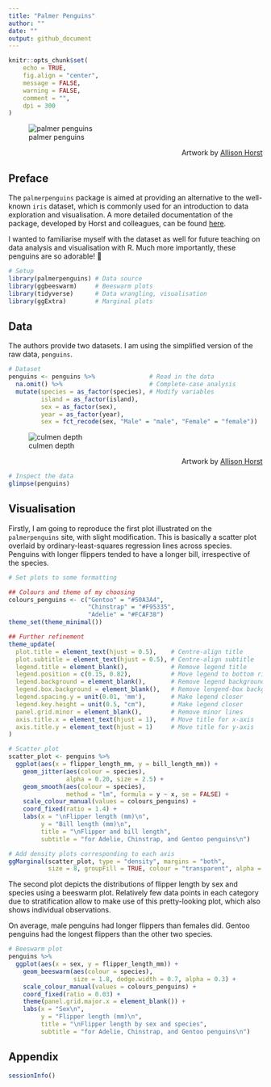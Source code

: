 ```yaml
---
title: "Palmer Penguins"
author: ""
date: ""
output: github_document
---
```


```r
knitr::opts_chunk$set(
	echo = TRUE,
	fig.align = "center",
	message = FALSE,
	warning = FALSE,
	comment = "",
	dpi = 300
)
```

![palmer penguins](palmer-penguins.png)

<div style = "text-align: right"> Artwork by [Allison Horst](https://www.allisonhorst.com) </div>

## Preface

The `palmerpenguins` package is aimed at providing an alternative to the well-known `iris` dataset, which is commonly used for an introduction to data exploration and visualisation. A more detailed documentation of the package, developed by Horst and colleagues, can be found [here](https://allisonhorst.github.io/palmerpenguins/).

I wanted to familiarise myself with the dataset as well for future teaching on data analysis and visualisation with R. Much more importantly, these penguins are so adorable! &#x1f427;

```r
# Setup
library(palmerpenguins) # Data source
library(ggbeeswarm)     # Beeswarm plots
library(tidyverse)      # Data wrangling, visualisation
library(ggExtra)        # Marginal plots
```

## Data

The authors provide two datasets. I am using the simplified version of the raw data, `penguins`.

```r
# Dataset
penguins <- penguins %>%               # Read in the data
  na.omit() %>%                        # Complete-case analysis
  mutate(species = as_factor(species), # Modify variables
         island = as_factor(island),
         sex = as_factor(sex),
         year = as_factor(year),
         sex = fct_recode(sex, "Male" = "male", "Female" = "female"))
```

![culmen depth](culmen_depth.png)

<div style = "text-align: right"> Artwork by [Allison Horst](https://www.allisonhorst.com) </div>

```r
# Inspect the data
glimpse(penguins)
```

## Visualisation

Firstly, I am going to reproduce the first plot illustrated on the `palmerpenguins` site, with slight modification. This is basically a scatter plot overlaid by ordinary-least-squares regression lines across species. Penguins with longer flippers tended to have a longer bill, irrespective of the species.

```r
# Set plots to some formatting

## Colours and theme of my choosing
colours_penguins <- c("Gentoo" = "#50A3A4",
                      "Chinstrap" = "#F95335",
                      "Adelie" = "#FCAF38")
theme_set(theme_minimal())

## Further refinement
theme_update(
  plot.title = element_text(hjust = 0.5),    # Centre-align title
  plot.subtitle = element_text(hjust = 0.5), # Centre-align subtitle
  legend.title = element_blank(),            # Remove legend title
  legend.position = c(0.15, 0.82),           # Move legend to bottom right
  legend.background = element_blank(),       # Remove legend background
  legend.box.background = element_blank(),   # Remove lengend-box background
  legend.spacing.y = unit(0.01, 'mm'),       # Make legend closer
  legend.key.height = unit(0.5, "cm"),       # Make legend closer
  panel.grid.minor = element_blank(),        # Remove minor lines
  axis.title.x = element_text(hjust = 1),    # Move title for x-axis
  axis.title.y = element_text(hjust = 1)     # Move title for y-axis
)
```

```r
# Scatter plot
scatter_plot <- penguins %>% 
  ggplot(aes(x = flipper_length_mm, y = bill_length_mm)) +
    geom_jitter(aes(colour = species),
                alpha = 0.20, size = 2.5) +
    geom_smooth(aes(colour = species),
                method = "lm", formula = y ~ x, se = FALSE) +
    scale_colour_manual(values = colours_penguins) +
    coord_fixed(ratio = 1.4) +
    labs(x = "\nFlipper length (mm)\n",
         y = "Bill length (mm)\n",
         title = "\nFlipper and bill length",
         subtitle = "for Adelie, Chinstrap, and Gentoo penguins\n")

# Add density plots corresponding to each axis
ggMarginal(scatter_plot, type = "density", margins = "both",
           size = 8, groupFill = TRUE, colour = "transparent", alpha = 0.25)
```

The second plot depicts the distributions of flipper length by sex and species using a beeswarm plot. Relatively few data points in each category due to stratification allow to make use of this pretty-looking plot, which also shows individual observations.

On average, male penguins had longer flippers than females did. Gentoo penguins had the longest flippers than the other two species.

```r
# Beeswarm plot
penguins %>% 
  ggplot(aes(x = sex, y = flipper_length_mm)) +
    geom_beeswarm(aes(colour = species),
                  size = 1.8, dodge.width = 0.7, alpha = 0.3) +
    scale_colour_manual(values = colours_penguins) +
    coord_fixed(ratio = 0.03) +
    theme(panel.grid.major.x = element_blank()) +
    labs(x = "Sex\n",
         y = "Flipper length (mm)\n",
         title = "\nFlipper length by sex and species",
         subtitle = "for Adelie, Chinstrap, and Gentoo penguins\n")
```

## Appendix

```r
sessionInfo()
```










